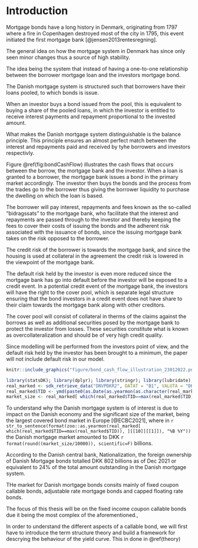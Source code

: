 <!--
This is for including Chapter 1.  Notice that it's also good practice to name your chunk.  This will help you debug potential issues as you knit.  The chunk above is called intro and the one below is called chapter1.  Feel free to change the name of the Rmd file as you wish, but don't forget to change it here from chap1.Rmd.
-->

<!--
The {#rmd-basics} text after the chapter declaration will allow us to link throughout the document back to the beginning of Chapter 1.  These labels will automatically be generated (if not specified) by changing the spaces to hyphens and capital letters to lowercase.  Look for the reference to this label at the beginning of Chapter 2.
-->

# Introduction {#intro}

Mortgage bonds have a long history in Denmark, originating from 1797 where a fire in Copenhagen destroyed most of the city in 1795, this event initiated the first mortgage bank [@jensen2013rentesregning]. 

The general idea on how the mortgage system in Denmark has since only seen minor changes thus a source of high stability. 

The idea being the system that instead of having a one-to-one relationship between the borrower mortgage loan and the investors mortgage bond. 

The Danish mortgage system is structured such that borrowers have their loans pooled, to which bonds is issue.  

When an investor buys a bond issued from the pool, this is equivalent to buying a share of the pooled loans, in which the investor is entitled to receive interest payments and repayment proportional to the invested amount.  

What makes the Danish mortgage system distinguishable is the balance principle. This principle ensures an almost perfect match between the interest and repayments paid and received by tyhe borrowers and investors respectivly.  

Figure \@ref(fig:bondCashFlow) illustrates the cash flows that occurs between the borrow, the mortgage bank and the investor. When a loan is granted to a borrower, the mortgage bank issues a bond in the primary market accordingly. The investor then buys the bonds and the process from the trades go to the borrower thus giving the borrower liquidity to purchase the dwelling on which the loan is based.  

The borrower will pay interest, repayments and fees known as the so-called "bidragssats" to the mortgage bank, who facilitate that the interest and repayments are passed through to the investor and thereby keeping the fees to cover their costs of issuing the bonds and the adherent risk associated with the issuance of bonds, since the issuing mortgage bank takes on the risk opposed to the borrower.  

The credit risk of the borrower is towards the mortgage bank, and since the housing is used at collateral in the agreement the credit risk is lowered in the viewpoint of the mortgage bank.  

The default risk held by the investor is even more reduced since the mortgage bank has go into default before the investor will be exposed to a credit event. In a potential credit event of the mortgage bank, the investors will have the right to the cover pool, which is separate legal structure ensuring that the bond investors in a credit event does not have share to their claim towards the mortgage bank along with other creditors.  

The cover pool will consist of collateral in therms of the claims against the borrows as well as additional securities posed by the mortgage bank to protect the investor from losses. These securities constitute what is known as overcollateralization and should be of very high credit quality.  

Since modelling will be performed from the investors point of view, and the default risk held by the investor has been brought to a minimum, the paper will not include default risk in our model.



```r
knitr::include_graphics("figure/bond_cash_flow_illustration_23012022.png")
```


```r
library(statsDK); library(dplyr); library(stringr); library(lubridate); library(ggplot2); library(tidyr); library(zoo)
real_marked <- sdk_retrieve_data("DNVPDKR2", DATAT = "B1", VALUTA = "DKK", TYPREAL ="A0", LØBETID2="A0", KUPON2="A0", UDSTED="A0", INVSEKTOR="A0", DAEKOBL="A0")
real_marked$TID <- ymd(paste0(as.Date(as.yearmon(as.character(real_marked[["TID"]]), "%YM%m"))))
market_size <- real_marked[ which(real_marked$TID==max(real_marked$TID) & real_marked$LØBETID3 == "All original maturities"), ][[11]]

```

To understand why the Danish mortgage system is of interest is due to impact on
the Danish economy and the significant size of the market, being the largest covered
bond market in Europe [@ECBC2021], where in `r str_to_sentence(format(zoo::as.yearmon(real_marked[ which(real_marked$TID==max(real_marked$TID)), ][[10]][[1]]), "%B %Y"))` the Danish mortgage market amounted to DKK `r format(round((market_size/10000)), scientific=F)` billions.  

According to the Danish central bank, Nationalization, the foreign ownership of Danish Mortgage bonds totalled DKK 802 billions as of Dec 2021 or equivalent to 24% of the total amount outstanding in the Danish mortgage system.  

  
  
THe market for Danish mortgage bonds consits mainly of fixed coupon callable bonds, adjustable rate mortgage bonds and capped floating rate bonds.

The focus of this thesis will be on the fixed income coupon callable bonds due it being the most complex of the aforementioned.,


In order to understand the different aspects of a callable bond, we will first have to introduce the term structure theory and build a framework for descrying the behaviour of the yield curve. This in done in \@ref(theory)











